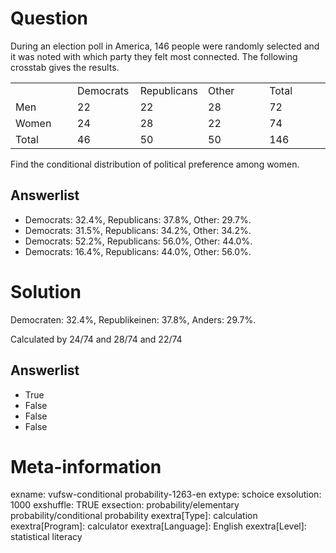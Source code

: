 Question
========
During an election poll in America, 146 people were randomly selected
and it was noted with which party they felt most connected. The
following crosstab gives the results.  
  

<table>
<colgroup>
<col style="width: 20%" />
<col style="width: 20%" />
<col style="width: 20%" />
<col style="width: 20%" />
<col style="width: 20%" />
</colgroup>
<tbody>
<tr class="odd">
<td class="tvcss_2"><br />
</td>
<td class="tvcss_3">Democrats</td>
<td class="tvcss_4">Republicans</td>
<td class="tvcss_5">Other<br />
</td>
<td class="tvcss_6">Total</td>
</tr>
<tr class="even">
<td class="tvcss_2">Men</td>
<td class="tvcss_3">22</td>
<td class="tvcss_4">22</td>
<td class="tvcss_5">28</td>
<td class="tvcss_6">72</td>
</tr>
<tr class="odd">
<td class="tvcss_2">Women</td>
<td class="tvcss_3">24</td>
<td class="tvcss_4">28</td>
<td class="tvcss_5">22</td>
<td class="tvcss_6">74</td>
</tr>
<tr class="even">
<td class="tvcss_2">Total</td>
<td class="tvcss_3">46</td>
<td class="tvcss_4">50</td>
<td class="tvcss_5">50</td>
<td class="tvcss_6">146</td>
</tr>
</tbody>
</table>

  
Find the conditional distribution of political preference among women.

Answerlist
----------
* Democrats: 32.4%, Republicans: 37.8%, Other: 29.7%.
* Democrats: 31.5%, Republicans: 34.2%, Other: 34.2%.
* Democrats: 52.2%, Republicans: 56.0%, Other: 44.0%.
* Democrats: 16.4%, Republicans: 44.0%, Other: 56.0%.

Solution
========





Democraten: 32.4%, Republikeinen: 37.8%, Anders: 29.7%.  
  
Calculated by 24/74 and 28/74 and 22/74

Answerlist
----------
* True
* False
* False
* False

Meta-information
================
exname: vufsw-conditional probability-1263-en
extype: schoice
exsolution: 1000
exshuffle: TRUE
exsection: probability/elementary probability/conditional probability
exextra[Type]: calculation
exextra[Program]: calculator
exextra[Language]: English
exextra[Level]: statistical literacy

